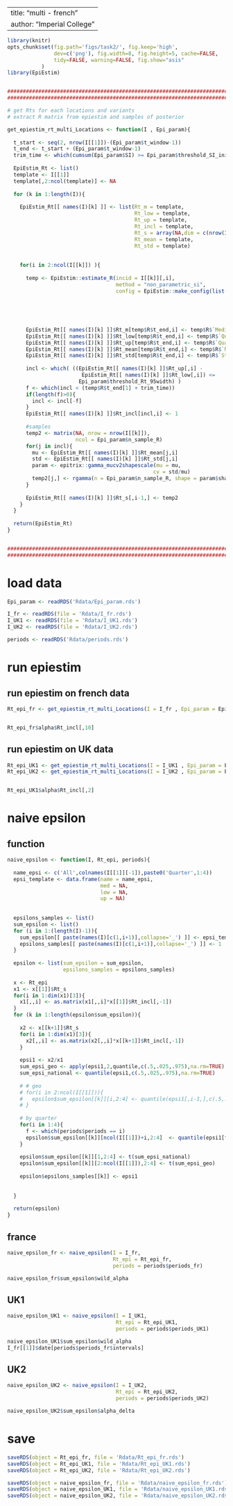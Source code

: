 
---
title: "multi - french"
author: "Imperial College"
---


```r
library(knitr)
opts_chunk$set(fig.path='figs/task2/', fig.keep='high',
               dev=c('png'), fig.width=8, fig.height=5, cache=FALSE,
               tidy=FALSE, warning=FALSE, fig.show="asis"
 	       )
library(EpiEstim)


###########################################################################
###########################################################################

# get Rts for each locations and variants
# extract R matrix from epiestim and samples of posterior

get_epiestim_rt_multi_Locations <- function(I , Epi_param){
  
  t_start <- seq(2, nrow(I[[1]])-(Epi_param$t_window-1)) 
  t_end <- t_start + (Epi_param$t_window-1)
  trim_time <- which(cumsum(Epi_param$SI) >= Epi_param$threshold_SI_initial_incidence)[1]
  
  EpiEstim_Rt <- list()
  template <- I[[1]]
  template[,2:ncol(template)] <- NA
  
  for (k in 1:length(I)){
    
    EpiEstim_Rt[[ names(I)[k] ]] <- list(Rt_m = template,
                                         Rt_low = template,
                                         Rt_up = template,
                                         Rt_incl = template,
                                         Rt_s = array(NA,dim = c(nrow(I[[k]]), ncol(I[[k]])-1, Epi_param$n_sample_R)),
                                         Rt_mean = template,
                                         Rt_std = template)
    
    
    for(i in 2:ncol(I[[k]]) ){
      
      temp <- EpiEstim::estimate_R(incid = I[[k]][,i], 
                                   method = "non_parametric_si", 
                                   config = EpiEstim::make_config(list(si_distr = Epi_param$SI,
                                                                       t_start = t_start ,
                                                                       t_end = t_end,
                                                                       mean_prior = Epi_param$mean_prior_Rt,
                                                                       std_prior = Epi_param$std_prior_Rt)))
      
      EpiEstim_Rt[[ names(I)[k] ]]$Rt_m[temp$R$t_end,i] <- temp$R$`Median(R)`
      EpiEstim_Rt[[ names(I)[k] ]]$Rt_low[temp$R$t_end,i] <- temp$R$`Quantile.0.025(R)`
      EpiEstim_Rt[[ names(I)[k] ]]$Rt_up[temp$R$t_end,i] <- temp$R$`Quantile.0.975(R)`
      EpiEstim_Rt[[ names(I)[k] ]]$Rt_mean[temp$R$t_end,i] <- temp$R$`Mean(R)`
      EpiEstim_Rt[[ names(I)[k] ]]$Rt_std[temp$R$t_end,i] <- temp$R$`Std(R)`
      
      incl <- which( ((EpiEstim_Rt[[ names(I)[k] ]]$Rt_up[,i] - 
                        EpiEstim_Rt[[ names(I)[k] ]]$Rt_low[,i]) <= 
                       Epi_param$threshold_Rt_95width) )
      f <- which(incl < (temp$R$t_end[1] + trim_time))
      if(length(f)>0){
        incl <- incl[-f]
      }
      EpiEstim_Rt[[ names(I)[k] ]]$Rt_incl[incl,i] <- 1
      
      #samples
      temp2 <- matrix(NA, nrow = nrow(I[[k]]),
                      ncol = Epi_param$n_sample_R)
      for(j in incl){
        mu <- EpiEstim_Rt[[ names(I)[k] ]]$Rt_mean[j,i]
        std <- EpiEstim_Rt[[ names(I)[k] ]]$Rt_std[j,i]
        param <- epitrix::gamma_mucv2shapescale(mu = mu,
                                               cv = std/mu)
        temp2[j,] <- rgamma(n = Epi_param$n_sample_R, shape = param$shape, scale = param$scale)
      }
      
      EpiEstim_Rt[[ names(I)[k] ]]$Rt_s[,i-1,] <- temp2
    }
  }
  
  return(EpiEstim_Rt)
}


###########################################################################
###########################################################################

```

# load data

```r

Epi_param <- readRDS('Rdata/Epi_param.rds')

I_fr <- readRDS(file = 'Rdata/I_fr.rds')
I_UK1 <- readRDS(file = 'Rdata/I_UK1.rds')
I_UK2 <- readRDS(file = 'Rdata/I_UK2.rds')

periods <- readRDS('Rdata/periods.rds')

```

# run epiestim

## run epiestim on french data

```r

Rt_epi_fr <- get_epiestim_rt_multi_Locations(I = I_fr , Epi_param = Epi_param)


Rt_epi_fr$alpha$Rt_incl[,10]
```


## run epiestim on UK data

```r

Rt_epi_UK1 <- get_epiestim_rt_multi_Locations(I = I_UK1 , Epi_param = Epi_param)
Rt_epi_UK2 <- get_epiestim_rt_multi_Locations(I = I_UK2 , Epi_param = Epi_param)


Rt_epi_UK1$alpha$Rt_incl[,2]

```

# naive epsilon

## function

```r


naive_epsilon <- function(I, Rt_epi, periods){
  
  name_epsi <- c('All',colnames(I[[1]][-1]),paste0('Quarter',1:4))
  epsi_template <- data.frame(name = name_epsi,
                              med = NA,
                              low = NA,
                              up = NA)
  
  
  epsilons_samples <- list()
  sum_epsilon <- list()
  for (i in 1:(length(I)-1)){
    sum_epsilon[[ paste(names(I)[c(1,i+1)],collapse='_') ]] <- epsi_template
    epsilons_samples[[ paste(names(I)[c(1,i+1)],collapse='_') ]] <- 1
  }
  
  epsilon <- list(sum_epsilon = sum_epsilon,
                  epsilons_samples = epsilons_samples)
  
  x <- Rt_epi
  x1 <- x[[1]]$Rt_s
  for(i in 1:dim(x1)[3]){
    x1[,,i] <- as.matrix(x1[,,i]*x[[1]]$Rt_incl[,-1])
  }
  for (k in 1:length(epsilon$sum_epsilon)){
    
    x2 <- x[[k+1]]$Rt_s
    for(i in 1:dim(x1)[3]){
      x2[,,i] <- as.matrix(x2[,,i]*x[[k+1]]$Rt_incl[,-1])
    }
    
    epsi1 <- x2/x1
    sum_epsi_geo <- apply(epsi1,2,quantile,c(.5,.025,.975),na.rm=TRUE)
    sum_epsi_national <- quantile(epsi1,c(.5,.025,.975),na.rm=TRUE)
    
    # # geo
    # for(i in 2:ncol(I[[1]])){
    #   epsilon$sum_epsilon[[k]][i,2:4] <- quantile(epsi1[,i-1,],c(.5,.025,.975),na.rm=TRUE)
    # }
    
    # by quarter
    for(i in 1:4){
      f <- which(periods$periods == i)
      epsilon$sum_epsilon[[k]][ncol(I[[1]])+i,2:4]  <- quantile(epsi1[f,,],c(.5,.025,.975),na.rm=TRUE)
    }
    
    epsilon$sum_epsilon[[k]][1,2:4] <- t(sum_epsi_national)
    epsilon$sum_epsilon[[k]][2:ncol(I[[1]]),2:4] <- t(sum_epsi_geo)
    
    epsilon$epsilons_samples[[k]] <- epsi1
    
    
  }
  
  return(epsilon)
}

```

## france

```r

naive_epsilon_fr <- naive_epsilon(I = I_fr, 
                                  Rt_epi = Rt_epi_fr,
                                  periods = periods$periods_fr)

naive_epsilon_fr$sum_epsilon$wild_alpha
```

## UK1

```r

naive_epsilon_UK1 <- naive_epsilon(I = I_UK1,
                                   Rt_epi = Rt_epi_UK1,
                                   periods = periods$periods_UK1)

naive_epsilon_UK1$sum_epsilon$wild_alpha
I_fr[[1]]$date[periods$periods_fr$intervals]
```

## UK2


```r

naive_epsilon_UK2 <- naive_epsilon(I = I_UK2,
                                   Rt_epi = Rt_epi_UK2,
                                   periods = periods$periods_UK2)

naive_epsilon_UK2$sum_epsilon$alpha_delta

```




# save

```r

saveRDS(object = Rt_epi_fr, file = 'Rdata/Rt_epi_fr.rds')
saveRDS(object = Rt_epi_UK1, file = 'Rdata/Rt_epi_UK1.rds')
saveRDS(object = Rt_epi_UK2, file = 'Rdata/Rt_epi_UK2.rds')

saveRDS(object = naive_epsilon_fr, file = 'Rdata/naive_epsilon_fr.rds')
saveRDS(object = naive_epsilon_UK1, file = 'Rdata/naive_epsilon_UK1.rds')
saveRDS(object = naive_epsilon_UK2, file = 'Rdata/naive_epsilon_UK2.rds')

```
